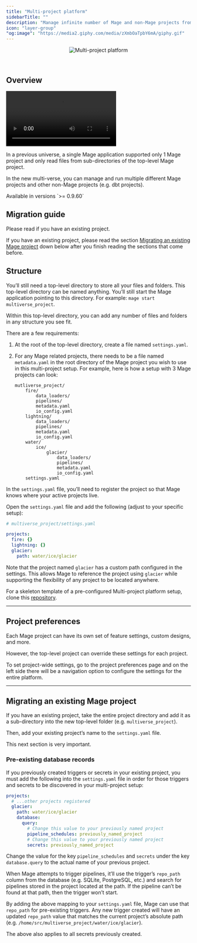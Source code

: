 ```yaml
---
title: "Multi-project platform"
sidebarTitle: ""
description: "Manage infinite number of Mage and non-Mage projects from a single running Mage application."
icon: "layer-group"
"og:image": "https://media2.giphy.com/media/zXmbOaTpbY6mA/giphy.gif"
---
```


<Frame>
    <p align="center">
    <img
        alt="Multi-project platform"
        src="https://media2.giphy.com/media/zXmbOaTpbY6mA/giphy.gif"
    />
    </p>
</Frame>

<br />

## Overview

<video
    controls
    className="w-full aspect-video"
    src="https://github.com/mage-ai/assets/blob/main/platform/multi-project-platform.mp4?raw=true">
</video>

In a previous universe, a single Mage application supported only 1 Mage project and only read
files from sub-directories of the top-level Mage project.

In the new multi-verse, you can manage and run multiple different Mage projects and other
non-Mage projects (e.g. dbt projects).

<Note>
    Available in versions `>= 0.9.60`
</Note>

## Migration guide

<Warning>
    Please read if you have an existing project.
</Warning>

If you have an existing project, please read the section
[Migrating an existing Mage project](#migrating-an-existing-mage-project) down below after
you finish reading the sections that come before.

## Structure

You’ll still need a top-level directory to store all your files and folders.
This top-level directory can be named anything. You’ll still start the Mage application
pointing to this directory. For example: `mage start multiverse_project`.

Within this top-level directory, you can add any number of files and folders in any structure
you see fit.

There are a few requirements:

1. At the root of the top-level directory, create a file named `settings.yaml`.
1. For any Mage related projects, there needs to be a file named `metadata.yaml` in the root directory
    of the Mage project you wish to use in this multi-project setup. For example, here is how
    a setup with 3 Mage projects can look:

    ```
    mutliverse_project/
        fire/
            data_loaders/
            pipelines/
            metadata.yaml
            io_config.yaml
        lightning/
            data_loaders/
            pipelines/
            metadata.yaml
            io_config.yaml
        water/
            ice/
                glacier/
                    data_loaders/
                    pipelines/
                    metadata.yaml
                    io_config.yaml
        settings.yaml
    ```

In the `settings.yaml` file, you’ll need to register the project so that Mage knows where
your active projects live.

Open the `settings.yaml` file and add the following (adjust to your specific setup):

```yaml
# multiverse_project/settings.yaml

projects:
  fire: {}
  lightning: {}
  glacier:
    path: water/ice/glacier
```

Note that the project named `glacier` has a custom path configured in the settings.
This allows Mage to reference the project using `glacier` while supporting the flexibility of
any project to be located anywhere.

For a skeleton template of a pre-configured Multi-project platform setup, 
clone this [repository](https://github.com/mage-ai/platform_template). 

---

## Project preferences

Each Mage project can have its own set of feature settings, custom designs, and more.

However, the top-level project can override these settings for each project.

To set project-wide settings, go to the project preferences page and on the left side there will
be a navigation option to configure the settings for the entire platform.

---

## Migrating an existing Mage project

If you have an existing project, take the entire project directory and add it as a sub-directory
into the new top-level folder (e.g. `multiverse_project`).

Then, add your existing project’s name to the `settings.yaml` file.

<Warning>
    This next section is very important.
</Warning>

### Pre-existing database records

If you previously created triggers or secrets in your existing project, you must add the following
into the `settings.yaml` file in order for those triggers and secrets to be discovered in your
multi-project setup:

```yaml
projects:
  # ...other projects registered
  glacier:
    path: water/ice/glacier
    database:
      query:
        # Change this value to your previously named project
        pipeline_schedules: previously_named_project
        # Change this value to your previously named project
        secrets: previously_named_project
```

Change the value for the key `pipeline_schedules` and `secrets` under the key `database.query`
to the actual name of your previous project.

When Mage attempts to trigger pipelines, it’ll use the trigger’s `repo_path` column from the
database (e.g. SQLite, PostgreSQL, etc.) and search for pipelines stored in the project located
at the path. If the pipeline can’t be found at that path, then the trigger won’t start.

By adding the above mapping to your `settings.yaml` file, Mage can use that `repo_path` 
for pre-existing triggers. Any new trigger created will have an updated `repo_path` value that
matches the current project’s absolute path (e.g. `/home/src/multiverse_project/water/ice/glacier`).

The above also applies to all secrets previously created.
